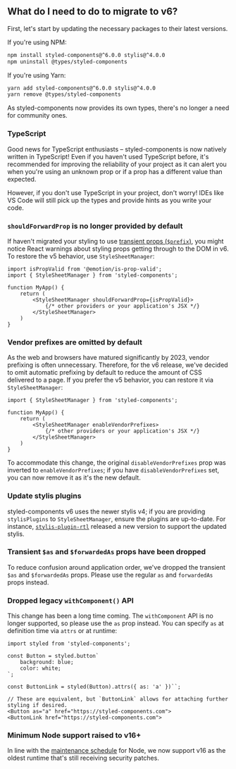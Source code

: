 ## What do I need to do to migrate to v6?

First, let's start by updating the necessary packages to their latest versions.

If you're using NPM:

```sh
npm install styled-components@^6.0.0 stylis@^4.0.0
npm uninstall @types/styled-components
```

If you're using Yarn:

```sh
yarn add styled-components@^6.0.0 stylis@^4.0.0
yarn remove @types/styled-components
```

As styled-components now provides its own types, there's no longer a need for community ones.

### TypeScript

Good news for TypeScript enthusiasts – styled-components is now natively written in TypeScript! Even if you haven't used TypeScript before, it's recommended for improving the reliability of your project as it can alert you when you're using an unknown prop or if a prop has a different value than expected.

However, if you don't use TypeScript in your project, don't worry! IDEs like VS Code will still pick up the types and provide hints as you write your code.

### `shouldForwardProp` is no longer provided by default

If haven't migrated your styling to use [transient props (`$prefix`)](/docs/faqs#transient-props-since-5.1), you might notice React warnings about styling props getting through to the DOM in v6. To restore the v5 behavior, use `StyleSheetManager`:

```tsx
import isPropValid from '@emotion/is-prop-valid';
import { StyleSheetManager } from 'styled-components';

function MyApp() {
    return (
        <StyleSheetManager shouldForwardProp={isPropValid}>
            {/* other providers or your application's JSX */}
        </StyleSheetManager>
    )
}
```

### Vendor prefixes are omitted by default

As the web and browsers have matured significantly by 2023, vendor prefixing is often unnecessary. Therefore, for the v6 release, we've decided to omit automatic prefixing by default to reduce the amount of CSS delivered to a page. If you prefer the v5 behavior, you can restore it via `StyleSheetManager`:

```tsx
import { StyleSheetManager } from 'styled-components';

function MyApp() {
    return (
        <StyleSheetManager enableVendorPrefixes>
            {/* other providers or your application's JSX */}
        </StyleSheetManager>
    )
}
```

To accommodate this change, the original `disableVendorPrefixes` prop was inverted to `enableVendorPrefixes`; if you have `disableVendorPrefixes` set, you can now remove it as it's the new default.

### Update stylis plugins

styled-components v6 uses the newer stylis v4; if you are providing `stylisPlugins` to `StyleSheetManager`, ensure the plugins are up-to-date. For instance, [`stylis-plugin-rtl`](https://www.npmjs.com/package/stylis-plugin-rtl) released a new version to support the updated stylis.

### Transient `$as` and `$forwardedAs` props have been dropped

To reduce confusion around application order, we've dropped the transient `$as` and `$forwardedAs` props. Please use the regular `as` and `forwardedAs` props instead.

### Dropped legacy `withComponent()` API

This change has been a long time coming. The `withComponent` API is no longer supported, so please use the `as` prop instead. You can specify `as` at definition time via `attrs` or at runtime:

```tsx
import styled from 'styled-components';

const Button = styled.button`
    background: blue;
    color: white;
`;

const ButtonLink = styled(Button).attrs({ as: 'a' })``;

// These are equivalent, but `ButtonLink` allows for attaching further styling if desired.
<Button as="a" href="https://styled-components.com">
<ButtonLink href="https://styled-components.com">
```

### Minimum Node support raised to v16+

In line with the [maintenance schedule](https://github.com/nodejs/release#release-schedule) for Node, we now support v16 as the oldest runtime that's still receiving security patches.

